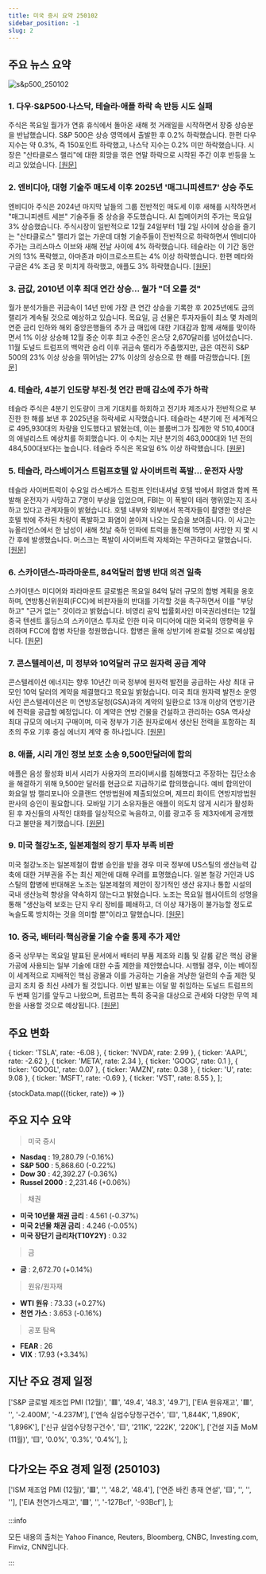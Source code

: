 ```yaml
---
title: 미국 증시 요약 250102
sidebar_position: -1
slug: 2
---
```


## 주요 뉴스 요약

![s&p500_250102](/map/250102.png)

### 1. **다우·S&P500·나스닥, 테슬라·애플 하락 속 반등 시도 실패**

주식은 목요일 월가가 연휴 휴식에서 돌아온 새해 첫 거래일을 시작하면서 장중 상승분을 반납했습니다. S&P 500은 상승 영역에서 출발한 후 0.2% 하락했습니다. 한편 다우 지수는 약 0.3%, 즉 150포인트 하락했고, 나스닥 지수는 0.2% 미만 하락했습니다. 시장은 "산타클로스 랠리"에 대한 희망을 꺾은 연말 하락으로 시작된 주간 이후 반등을 노리고 있었습니다. [[원문]](https://finance.yahoo.com/news/live/stock-market-today-dow-sp-500-nasdaq-fall-as-comeback-bid-falters-and-tesla-apple-slide-143120425.html)

### 2. **엔비디아, 대형 기술주 매도세 이후 2025년 '매그니피센트7' 상승 주도**

엔비디아 주식은 2024년 마지막 날들의 그룹 전반적인 매도세 이후 새해를 시작하면서 "매그니피센트 세븐" 기술주들 중 상승을 주도했습니다. AI 칩메이커의 주가는 목요일 3% 상승했습니다. 주식시장이 일반적으로 12월 24일부터 1월 2일 사이에 상승을 즐기는 "산타클로스" 랠리가 없는 가운데 대형 기술주들이 전반적으로 하락하면서 엔비디아 주가는 크리스마스 이브와 새해 전날 사이에 4% 하락했습니다. 테슬라는 이 기간 동안 거의 13% 폭락했고, 아마존과 마이크로소프트는 4% 이상 하락했습니다. 한편 메타와 구글은 4% 조금 못 미치게 하락했고, 애플도 3% 하락했습니다. [[원문]](https://finance.yahoo.com/news/nvidia-stock-leads-magnificent-7-gains-to-start-2025-after-megacap-tech-sell-off-173433609.html)

### 3. **금값, 2010년 이후 최대 연간 상승... 월가 "더 오를 것"**

월가 분석가들은 귀금속이 14년 만에 가장 큰 연간 상승을 기록한 후 2025년에도 금의 랠리가 계속될 것으로 예상하고 있습니다. 목요일, 금 선물은 투자자들이 최소 몇 차례의 연준 금리 인하와 해외 중앙은행들의 추가 금 매입에 대한 기대감과 함께 새해를 맞이하면서 1% 이상 상승해 12월 중순 이후 최고 수준인 온스당 2,670달러를 넘어섰습니다. 11월 도널드 트럼프의 백악관 승리 이후 귀금속 랠리가 주춤했지만, 금은 여전히 S&P 500의 23% 이상 상승을 뛰어넘는 27% 이상의 상승으로 한 해를 마감했습니다. [[원문]](https://finance.yahoo.com/news/gold-just-saw-its-biggest-yearly-gain-since-2010--heres-why-wall-street-says-prices-will-go-even-higher-193722720.html)

### 4. **테슬라, 4분기 인도량 부진·첫 연간 판매 감소에 주가 하락**

테슬라 주식은 4분기 인도량이 크게 기대치를 하회하고 전기차 제조사가 전반적으로 부진한 한 해를 보낸 후 2025년을 하락세로 시작했습니다. 테슬라는 4분기에 전 세계적으로 495,930대의 차량을 인도했다고 밝혔는데, 이는 블룸버그가 집계한 약 510,400대의 애널리스트 예상치를 하회했습니다. 이 수치는 지난 분기의 463,000대와 1년 전의 484,500대보다는 높습니다. 테슬라 주식은 목요일 6% 이상 하락했습니다. [[원문]](https://finance.yahoo.com/news/tesla-stock-slides-after-q4-delivery-miss-first-yearly-sales-decline-210637333.html)

### 5. **테슬라, 라스베이거스 트럼프호텔 앞 사이버트럭 폭발... 운전자 사망**

테슬라 사이버트럭이 수요일 라스베가스 트럼프 인터내셔널 호텔 밖에서 화염과 함께 폭발해 운전자가 사망하고 7명이 부상을 입었으며, FBI는 이 폭발이 테러 행위였는지 조사하고 있다고 관계자들이 밝혔습니다. 호텔 내부와 외부에서 목격자들이 촬영한 영상은 호텔 밖에 주차된 차량이 폭발하고 화염이 쏟아져 나오는 모습을 보여줍니다. 이 사고는 뉴올리언스에서 한 남성이 새해 첫날 축하 인파에 트럭을 돌진해 15명이 사망한 지 몇 시간 후에 발생했습니다. 머스크는 폭발이 사이버트럭 자체와는 무관하다고 말했습니다. [[원문]](https://www.reuters.com/business/autos-transportation/musk-says-tesla-investigating-cybertruck-fire-las-vegas-2025-01-01/)

### 6. **스카이댄스-파라마운트, 84억달러 합병 반대 의견 일축**

스카이댄스 미디어와 파라마운트 글로벌은 목요일 84억 달러 규모의 합병 계획을 옹호하며, 연방통신위원회(FCC)에 비판자들의 반대를 기각할 것을 촉구하면서 이를 "부당하고" "근거 없는" 것이라고 밝혔습니다. 비영리 공익 법률회사인 미국권리센터는 12월 중국 텐센트 홀딩스의 스카이댄스 투자로 인한 미국 미디어에 대한 외국의 영향력을 우려하며 FCC에 합병 차단을 청원했습니다. 합병은 올해 상반기에 완료될 것으로 예상됩니다. [[원문]](https://www.reuters.com/markets/deals/skydance-paramount-dismiss-objections-planned-84-bln-merger-2025-01-03/)

### 7. **콘스텔레이션, 미 정부와 10억달러 규모 원자력 공급 계약**

콘스텔레이션 에너지는 향후 10년간 미국 정부에 원자력 발전을 공급하는 사상 최대 규모인 10억 달러의 계약을 체결했다고 목요일 밝혔습니다. 미국 최대 원자력 발전소 운영사인 콘스텔레이션은 미 연방조달청(GSA)과의 계약의 일환으로 13개 이상의 연방기관에 전력을 공급할 예정입니다. 이 계약은 연방 건물을 건설하고 관리하는 GSA 역사상 최대 규모의 에너지 구매이며, 미국 정부가 기존 원자로에서 생산된 전력을 포함하는 최초의 주요 기후 중심 에너지 계약 중 하나입니다. [[원문]](https://www.reuters.com/business/energy/constellation-secures-1-bln-contracts-supply-us-government-with-nuclear-power-2025-01-02/)

### 8. **애플, 시리 개인 정보 보호 소송 9,500만달러에 합의**

애플은 음성 활성화 비서 시리가 사용자의 프라이버시를 침해했다고 주장하는 집단소송을 해결하기 위해 9,500만 달러를 현금으로 지급하기로 합의했습니다. 예비 합의안이 화요일 밤 캘리포니아 오클랜드 연방법원에 제출되었으며, 제프리 화이트 연방지방법원 판사의 승인이 필요합니다. 모바일 기기 소유자들은 애플이 의도치 않게 시리가 활성화된 후 자신들의 사적인 대화를 일상적으로 녹음하고, 이를 광고주 등 제3자에게 공개했다고 불만을 제기했습니다. [[원문]](https://www.reuters.com/legal/apple-pay-95-million-settle-siri-privacy-lawsuit-2025-01-02/)

### 9. **미국 철강노조, 일본제철의 장기 투자 부족 비판**

미국 철강노조는 일본제철이 합병 승인을 받을 경우 미국 정부에 US스틸의 생산능력 감축에 대한 거부권을 주는 최신 제안에 대해 우려를 표명했습니다. 일본 철강 거인과 US스틸의 합병에 반대해온 노조는 일본제철의 제안이 장기적인 생산 유지나 통합 시설의 국내 생산능력 향상을 약속하지 않는다고 밝혔습니다. 노조는 목요일 웹사이트의 성명을 통해 "생산능력 보호는 단지 우리 장비를 폐쇄하고, 더 이상 재가동이 불가능할 정도로 녹슬도록 방치하는 것을 의미할 뿐"이라고 말했습니다. [[원문]](https://www.reuters.com/markets/deals/steelworkers-union-criticizes-nippon-steels-proposal-lack-long-term-commitment-2025-01-02/)

### 10. **중국, 배터리·핵심광물 기술 수출 통제 추가 제안**

중국 상무부는 목요일 발표된 문서에서 배터리 부품 제조와 리튬 및 갈륨 같은 핵심 광물 가공에 사용되는 일부 기술에 대한 수출 제한을 제안했습니다. 시행될 경우, 이는 베이징이 세계적으로 지배적인 핵심 광물과 이를 가공하는 기술을 겨냥한 일련의 수출 제한 및 금지 조치 중 최신 사례가 될 것입니다. 이번 발표는 이달 말 취임하는 도널드 트럼프의 두 번째 임기를 앞두고 나왔으며, 트럼프는 특히 중국을 대상으로 관세와 다양한 무역 제한을 사용할 것으로 예상됩니다. [[원문]](https://www.reuters.com/technology/china-proposes-further-export-curbs-battery-critical-minerals-tech-2025-01-02/)

## 주요 변화

  { ticker: 'TSLA', rate: -6.08 },
  { ticker: 'NVDA', rate: 2.99 },
  { ticker: 'AAPL', rate: -2.62 },
  { ticker: 'META', rate: 2.34 },
  { ticker: 'GOOG', rate: 0.1 },
  { ticker: 'GOOGL', rate: 0.07 },
  { ticker: 'AMZN', rate: 0.38 },
  { ticker: 'U', rate: 9.08 },
  { ticker: 'MSFT', rate: -0.69 },
  { ticker: 'VST', rate: 8.55 },
];

{stockData.map(({ticker, rate}) => <StockCardMini key={ticker} ticker={ticker} rate={rate}></StockCardMini>)}

## 주요 지수 요약

> 미국 증시

- **Nasdaq** : 19,280.79 (-0.16%)
- **S&P 500** : 5,868.60 (-0.22%)
- **Dow 30** : 42,392.27 (-0.36%)
- **Russel 2000** : 2,231.46 (+0.06%)

> 채권

- **미국 10년물 채권 금리** : 4.561 (-0.37%)
- **미국 2년물 채권 금리** : 4.246 (-0.05%)
- **미국 장단기 금리차(T10Y2Y)** : 0.32

> 금

- **금** : 2,672.70 (+0.14%)

> 원유/원자재

- **WTI 원유** : 73.33 (+0.27%)
- **천연 가스** : 3.653 (-0.16%)

> 공포 탐욕

- **FEAR** : 26
- **VIX** : 17.93 (+3.34%)

## 지난 주요 경제 일정

  ['S&P 글로벌 제조업 PMI (12월)', '🟥', '49.4', '48.3', '49.7'],
  ['EIA 원유재고', '🟥', '', '-2.400M', '-4.237M'],
  ['연속 실업수당청구건수', '🟨', '1,844K', '1,890K', '1,896K'],
  ['신규 실업수당청구건수', '🟨', '211K', '222K', '220K'],
  ['건설 지출 MoM (11월)', '🟨', '0.0%', '0.3%', '0.4%'],
];

<EconomicCalendar data={eventsData} />

## 다가오는 주요 경제 일정 (250103)

  ['ISM 제조업 PMI (12월)', '🟥', '', '48.2', '48.4'],
  ['연준 바킨 총재 연설', '🟨', '', '', ''],
  ['EIA 천연가스재고', '🟩', '', '-127Bcf', '-93Bcf'],
];

<EconomicCalendar data={nextEventsData} />

:::info

모든 내용의 출처는 Yahoo Finance, Reuters, Bloomberg, CNBC, Investing.com, Finviz, CNN입니다.

:::
